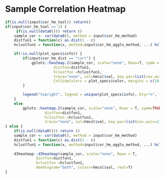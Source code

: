 
# Sample Correlation Heatmap

```r
if(is.null(input$cor_hm_tool)) return()
if(input$cor_hm_tool == 1) {
     if(is.null(data0())) return ()
    sample_cor <- cor(data0(), method = input$cor_hm_method)
    distfun1 = function(c) as.dist(1 - c)
    hclustfun1 = function(x, method=input$cor_hm_agglo_method, ...) hclust(x, method=method, ...)

    if(!is.null(plot_specs$info)) {
        if(input$cor_hm_dist == "corr") {
            gplots::heatmap.2(sample_cor, scale="none", Rowv=T, symm = T,dendrogram="both",
                      distfun=distfun1, 
                      hclustfun =hclustfun1, 
                      trace="none", col=hmcol$val, key.par=list(cex.axis=0.7), key.title=NA, key.xlab="  ", key.ylab=NA, keysize=1, density.info="density", revC=T, 
                      ColSideColors = plot_specs$color, margins = c(10,15))
        }

        legend("topright", legend = unique(plot_specs$info), bty="n", fill = plot_specs$legend_color, text.col = plot_specs$legend_color, border=FALSE, y.intersp = 1.2, cex = 0.9)
    }
    else
        gplots::heatmap.2(sample_cor, scale="none", Rowv = T, symm=TRUE, dendrogram="both", 
                  distfun=distfun1, 
                  hclustfun =hclustfun1, 
                  trace="none", col=hmcol$val, key.par=list(cex.axis=1), key.title=NA, key.xlab="  ", key.ylab=NA, keysize=1, density.info="density", revC=T, margins=c(8,6))
} else {
    if(is.null(data0())) return ()
    sample_cor <- cor(data0(), method = input$cor_hm_method)
    distfun1 = function(c) as.dist(1 - c)
    hclustfun1 = function(x, method=input$cor_hm_agglo_method, ...) hclust(x, method=method, ...)
    
    d3heatmap::d3heatmap(sample_cor, scale="none", Rowv = T,
              distfun=distfun1, 
              hclustfun =hclustfun1, 
              dendrogram="both", colors=hmcol$val, revC=T)
}
        
```

